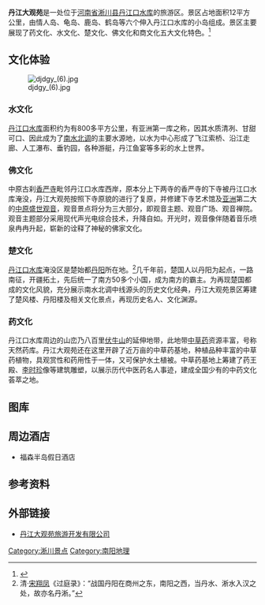 {{coord|32|49|50.27|N|111|32|57.23|E|display=title|scale:100000}}
{{旅游风景区
|名称=丹江大观苑
|图片=dgydjlogo.png
|图片尺寸=100px
|门票=90元/每人
|面积=12平方公里
|位于=[[淅川县|淅川县]][[马蹬镇|马蹬镇]]
|海拔=
|官方网站 =http://www.danjiangy.cn/  丹江大观苑旅游公司
}}
'''丹江大观苑'''是一处位于[[河南省|河南省]][[淅川县|淅川县]][[丹江口水库|丹江口水库]]的旅游区。景区占地面积12平方公里，由情人岛、龟岛、鹿岛、鹤岛等六个伸入丹江口水库的小岛组成。景区主要展现了药文化、水文化、楚文化、佛文化和商文化五大文化特色。<ref>{{cite web|url=http://www.hnta.cn/Gov/CityNews/2010-07/2109749.shtml|title=南阳旅行社负责人 踩线丹江大观苑|accessdate=2011-04-05|archive-date=2020-09-19|archive-url=https://web.archive.org/web/20200919125023/http://www.hnta.cn/Gov/CityNews/2010-07/2109749.shtml|dead-url=no}}</ref>

==文化体验==

[[File:djdgy_(6).jpg|right]]
===水文化===
[[丹江口水库|丹江口水库]]面积约为有800多平方公里，有亚洲第一库之称，因其水质清冽、甘甜可口、因此成为了[[南水北调|南水北调]]的主要水源地，以水为中心形成了飞江索桥、沿江走廊、人工瀑布、垂钓园，各种游艇，丹江鱼宴等多彩的水上世界。

===佛文化===
中原古刹[[淅川香严寺|香严寺]]毗邻丹江口水库西岸，原本分上下两寺的香严寺的下寺被丹江口水库淹没，丹江大观苑按照下寺原貌的进行了复原，并修建下寺艺术馆及[[亚洲|亚洲]]第二大的[[中原盛世观音|中原盛世观音]]，观音景点将分为三大部分，即观音主题、观音广场、观音禅院。观音主题部分采用现代声光电综合技术，升降自如。开光时，观音像伴随着音乐喷泉冉冉升起，崭新的诠释了神秘的佛家文化。

===楚文化===
[[丹江口水库|丹江口水库]]淹没区是楚始都[[丹阳_(楚国)|丹阳]]所在地。<ref>清·[[宋翔凤|宋翔凤]]《过庭录》：“战国丹阳在商州之东，南阳之西，当丹水、淅水入汉之处，故亦名丹淅。”</ref>几千年前，楚国人以丹阳为起点，一路南征，开疆拓土，先后统一了南方50多个小国，成为南方的霸主。为再现楚国都成的文化风貌，充分展示南水北调中线源头的历史文化经典，丹江大观苑景区筹建了楚风楼、丹阳楼及相关文化景点，再现历史名人、文化渊源。

===药文化===
丹江口水库周边的山峦乃八百里[[伏牛山|伏牛山]]的延伸地带，此地带[[中草药|中草药]]资源丰富，号称天然药库。丹江大观苑还在这里开辟了近万亩的中草药基地，种植品种丰富的中草药植物，具观赏性和药用性于一体，又可保护水土植被。中草药基地上筹建了药王殿、[[李时珍|李时珍]]像等建筑雕塑，以展示历代中医药名人事迹，建成全国少有的中药文化荟萃之地。
{{丹江口水库旅游图}}

==图库==
{{Gallery
|title=
|footer=
|width=190
|height=180
|lines=1
|align=center
|File:Danyhushui.jpg|景区一角
|File:djdgy (3).jpg|观音阁
|File:djdgy (4).jpg|龟寿瀑
|File:djdgy (2).jpg|移民塑像
}}

==周边酒店==
*福森半岛假日酒店

== 参考资料 ==
{{reflist}}

==外部链接==
*[http://www.danjiangy.cn/ 丹江大观苑旅游开发有限公司]{{Wayback|url=http://www.danjiangy.cn/ |date=20200205110519 }}

{{南阳市旅游资源列表}}

[[Category:淅川景点|Category:淅川景点]]
[[Category:南阳地理|Category:南阳地理]]